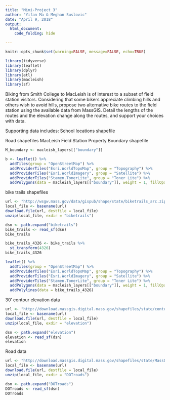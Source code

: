 ```yaml
---
title: "Mini-Project 3"
author: "Yifan Ma & Meghan Suslovic"
date: "April 9, 2018"
output: 
  html_document:
    code_folding: hide

---
```


```r
knitr::opts_chunk$set(warning=FALSE, message=FALSE, echo=TRUE)
```

```r
library(tidyverse)
library(leaflet)
library(dplyr)
library(etl)
library(macleish)
library(sf)
```

Biking from Smith College to MacLeish is of interest to a subset of field station visitors. Considering that some bikers appreciate climbing hills and others wish to avoid hills, propose two alternative bike routes to the field station using the available data from MassGIS. Detail the lengths of the routes and the elevation change along the routes, and support your choices with data.

Supporting data includes:
School locations shapefile

Road shapefiles
MacLeish Field Station Property Boundary shapefile

```r
M_boundary <- macleish_layers[["boundary"]]

b <- leaflet() %>%
  addTiles(group = "OpenStreetMap") %>%
  addProviderTiles("Esri.WorldTopoMap", group = "Topography") %>%
  addProviderTiles("Esri.WorldImagery", group = "Satellite") %>%
  addProviderTiles("Stamen.TonerLite", group = "Toner Lite") %>%
  addPolygons(data = macleish_layers[["boundary"]], weight = 1, fillOpacity = 0.01, group = "Boundaries")
```

bike trails shapefiles

```r
url <- "http://wsgw.mass.gov/data/gispub/shape/state/biketrails_arc.zip"
local_file <- basename(url)
download.file(url, destfile = local_file)
unzip(local_file, exdir = "biketrails")

dsn <- path.expand("biketrails")
bike_trails <- read_sf(dsn)
bike_trails
```

```r
bike_trails_4326 <- bike_trails %>%
  st_transform(4326)
bike_trails_4326
```

```r
leaflet() %>%
  addTiles(group = "OpenStreetMap") %>%
  addProviderTiles("Esri.WorldTopoMap", group = "Topography") %>%
  addProviderTiles("Esri.WorldImagery", group = "Satellite") %>%
  addProviderTiles("Stamen.TonerLite", group = "Toner Lite") %>%
  addPolygons(data = macleish_layers[["boundary"]], weight = 1, fillOpacity = 0.01, group = "Boundaries") %>%
  addPolylines(data = bike_trails_4326)
```

30’ contour elevation data

```r
url <- "http://download.massgis.digital.mass.gov/shapefiles/state/contours250k.zip"
local_file <- basename(url)
download.file(url, destfile = local_file)
unzip(local_file, exdir = "elevation")

dsn <- path.expand("elevation")
elevation <- read_sf(dsn)
elevation
```

Road data

```r
url <- "http://download.massgis.digital.mass.gov/shapefiles/state/MassDOT_Roads_SHP.zip"
local_file <- basename(url)
download.file(url, destfile = local_file)
unzip(local_file, exdir = "DOTroads")

dsn <- path.expand("DOTroads")
DOTroads <- read_sf(dsn)
DOTroads
```
